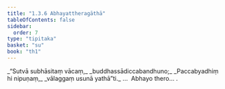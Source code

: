 ```yaml
---
title: "1.3.6 Abhayattheragāthā"
tableOfContents: false
sidebar:
  order: 7
type: "tipitaka"
basket: "su"
book: "th1"
---
```



<DynamicBreadcrumb />

<Division number="26" book="th1" bookNo="19" page="225">

<Paragraph number="60" type="verses" book="th1">
_“Sutvā subhāsitaṃ vācaṃ,_  
_buddhassādiccabandhuno;_  
_Paccabyadhiṃ hi nipuṇaṃ,_  
_vālaggaṃ usunā yathā”ti._  


</Paragraph>
</Division>

<Paragraph number="61" type="center" book="th1">
…  Abhayo thero… .
</Paragraph>